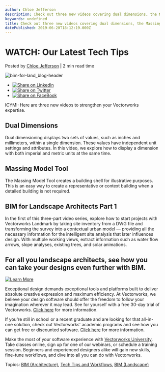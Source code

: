 ```yaml
---
author: Chloe Jefferson
description: Check out three new videos covering dual dimensions, the Massing Model tool, and BIM for landscape architecture. 
keywords: undefined
title: Check out three new videos covering dual dimensions, the Massing Model tool, and BIM for landscape architecture.  
datePublished: 2019-06-20T18:12:19.000Z
---
```

  

# WATCH: Our Latest Tech Tips

 Posted by [Chloe Jefferson](https://blog.vectorworks.net/author/chloe-jefferson) | 2 min read time 

![bim-for-land_blog-header](https://blog.vectorworks.net/hubfs/bim-for-land_blog-header.jpg) 

* [![Share on LinkedIn](https://2659751.fs1.hubspotusercontent-na1.net/hubfs/2659751/michaelDemo/share-LI.png)](http://www.linkedin.com/shareArticle?mini=true&url=https%3A%2F%2Fblog.vectorworks.net%2Fwatch-our-newest-tech-tips)
* [![Share on Twitter](https://2659751.fs1.hubspotusercontent-na1.net/hubfs/2659751/michaelDemo/share-TW.png)](https://www.twitter.com/share?text=WATCH:%20Our%20Latest%20Tech%20Tips&url=https%3A%2F%2Fblog.vectorworks.net%2Fwatch-our-newest-tech-tips&via=PMGTweets)
* [![Share on FaceBook](https://2659751.fs1.hubspotusercontent-na1.net/hubfs/2659751/michaelDemo/share-FB.png)](https://www.facebook.com/sharer/sharer.php?u=https%3A%2F%2Fblog.vectorworks.net%2Fwatch-our-newest-tech-tips)

ICYMI: Here are three new videos to strengthen your Vectorworks expertise. 

## Dual Dimensions

Dual dimensioning displays two sets of values, such as inches and millimeters, within a single dimension. These values have independent unit settings and attributes. In this video, we explore how to display a dimension with both imperial and metric units at the same time.

## Massing Model Tool

The Massing Model Tool creates a building shell for illustrative purposes. This is an easy way to create a representative or context building when a detailed building is not required.

## BIM for Landscape Architects Part 1

In the first of this three-part video series, explore how to start projects with Vectorworks Landmark by taking site inventory from a DWG file and transforming the survey into a contextual urban model — providing all the necessary information for the intelligent site analysis that later influences design. With multiple working views, extract information such as water flow arrows, slope analyses, existing trees, and solar animations.

## For all you landscape architects, see how you can take your designs even further with BIM.

[![Learn More](https://no-cache.hubspot.com/cta/default/3018241/4408bc76-d205-4ad2-820d-f0e91887809f.png)](https://cta-redirect.hubspot.com/cta/redirect/3018241/4408bc76-d205-4ad2-820d-f0e91887809f) 

Exceptional design demands exceptional tools and platforms built to deliver absolute creative expression and maximum efficiency. At Vectorworks, we believe your design software should offer the freedom to follow your imagination wherever it may lead. See for yourself with a free 30-day trial of Vectorworks. [Click here](https://www.vectorworks.net/trial/form) for more information.

If you're still in school or a recent graduate and are looking for that all-in-one solution, check out Vectorworks' academic programs and see how you can get free or discounted software. [Click here](https://www.vectorworks.net/en-US/education) for more information.

Make the most of your software experience with [Vectorworks University](https://university.vectorworks.net/). Take classes online, sign up for one of our webinars, or schedule a training session. Beginners and experienced designers alike will gain new skills, fine-tune workflows, and dive into all you can do with Vectorworks. 

 Topics: [BIM (Architecture)](https://blog.vectorworks.net/topic/bim-architecture), [Tech Tips and Workflows](https://blog.vectorworks.net/topic/tech-tips-and-workflows), [BIM (Landscape)](https://blog.vectorworks.net/topic/bim-landscape) 

  